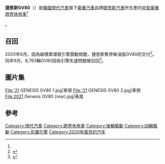 {{Infobox automobile
| name = 捷恩斯GV80（JX1）
| image = 2021 Genesis GV80, front 2.26.21.jpg
| caption = 
| manufacturer = [[捷恩斯汽車|捷恩斯汽車]]（[[現代汽車|現代]]）
| production = 2020年至今
| model_years = 2021年至今
| assembly = [[南韓|南韓]][[蔚山|蔚山]]（蔚山第二廠房）
| designer = Tony Chen
| class = [[行政車|中型豪華]][[跨界休旅車|跨界休旅車]]
| body_style = 5門[[运动型多用途车|运动型多用途车]]
| layout = [[前置後驅|前置後驅]] 或 [[前置四驅|前置四驅]]
| engine = {{ubl
| '''[[汽油引擎|汽油]]:'''
| 2.5 L ''[[Hyundai_Smartstream_Engine#G4KR|Smartstream G2.5]]'' [[渦輪增壓器|T]]-[[汽油缸内直喷|GDi]] [[直列四缸引擎|I4]]
| 3.5 L ''[[Hyundai_Smartstream_Engine#G6DS|Smartstream G3.5]]'' T-GDi [[V6发动机|V6]]
| '''[[柴油引擎|柴油]]:'''
| 3.0 L ''[[Hyundai_Smartstream_Engine#D6JA|Smartstream D3.0]]'' CRDi [[直列六缸发动机|I6]]
}}
| transmission = 8速[[自动变速器|自动变速器]]
| related = {{le|捷恩斯G80|Genesis G80}}
| predecessor = 
| wheelbase = {{convert|2955|mm|in|1|abbr=on}}<ref>{{Cite web|url=https://www.caranddriver.com/reviews/a30540920/2021-genesis-gv80-drive/|title=Genesis GV80 Is Late to the Party But Is Dressed to Impress|work=[[Car_and_Driver|Car and Driver]]|last=Oldham|first=Scott|date=16 January 2020|accessdate=18 January 2020|archive-date=2021-02-26|archive-url=https://web.archive.org/web/20210226031032/https://www.caranddriver.com/reviews/a30540920/2021-genesis-gv80-drive/|dead-url=no}}</ref>
| length = {{convert|4945|mm|in|1|abbr=on}}
| width = {{convert|1975|mm|in|1|abbr=on}}
| height = {{convert|1715|mm|in|1|abbr=on}}
| weight = {{convert|2025-2180|kg|lb|0|abbr=on}} (2.5T)<br />{{convert|2095-2240|kg|lb|0|abbr=on}} (3.5T)<br />{{convert|2135-2310|kg|lb|0|abbr=on}} (3.0D)
}}
'''捷恩斯GV80'''（{{lang-en|Genesis GV80}}）是[[韓國|韓國]][[現代汽車|現代汽車]]旗下[[豪華汽車|豪華汽車]]品牌[[捷恩斯汽車|捷恩斯汽車]]所生產的[[行政車|中型豪華]][[跨界休旅車|跨界休旅車]]<ref name=C/D>{{Cite web|url=https://www.caranddriver.com/news/a30521634/2021-genesis-gv80-photos-info/|title=Genesis Finally Has an SUV, the GV80|work=[[Car_and_Driver|Car and Driver]]|last=Quiroga|first=Tony|date=14 January 2020|accessdate=14 January 2020|archive-date=2020-12-31|archive-url=https://web.archive.org/web/20201231095928/https://www.caranddriver.com/news/a30521634/2021-genesis-gv80-photos-info/|dead-url=no}}</ref>。

==召回==
2020年6月，因為碳積累導致引擎顫動問題，捷恩斯暫停柴油版GV80的交付<ref>{{cite news|last1=Herald|first1=The Korea|date=5 June 2020|title=Hyundai delays delivery of GV80 SUV following engine vibration issue|language=en|work=The Korea Herald|url=http://m.koreaherald.com/view.php?ud=20200605000654|accessdate=31 October 2020|archive-date=2020-11-07|archive-url=https://web.archive.org/web/20201107084616/http://m.koreaherald.com/view.php?ud=20200605000654|dead-url=no}}</ref>。同年9月，8,783輛GV80因為引擎失速問題被召回<ref name="GV80 diesel">{{cite news|date=6 October 2020|title=GV80 diesel becomes headache for Hyundai Motor|work=The Korea Times|url=http://m.koreatimes.co.kr/pages/article.asp?newsIdx=297127|accessdate=31 October 2020|archive-date=2020-11-03|archive-url=https://web.archive.org/web/20201103111549/http://m.koreatimes.co.kr/pages/article.asp?newsIdx=297127|dead-url=no}}</ref>。

==圖片集==
<gallery widths="200" perrow="3" heights="150">
File:'21 GENESIS GV80 1.jpg|車頭
File:'21 GENESIS GV80 2.jpg|車側
File:2021 Genesis GV80 (rear).jpg|車尾
</gallery>
{{clear}}

== 參考 ==
{{reflist}}
{{Commons Category}}
{{stub}}
[[Category:現代汽車|Category:現代汽車]]
[[Category:跨界休旅車|Category:跨界休旅車]]
[[Category:後輪驅動|Category:後輪驅動]]
[[Category:四輪驅動|Category:四輪驅動]]
[[Category:前置引擎|Category:前置引擎]]
[[Category:2020年面世的汽车|Category:2020年面世的汽车]]